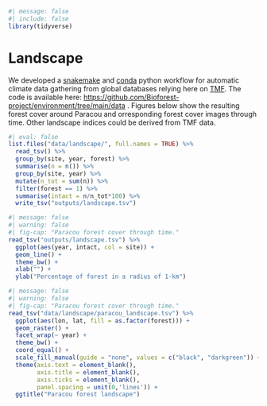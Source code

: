 ```r
#| message: false
#| include: false
library(tidyverse)
```

# Landscape {.unnumbered}

We developed a [snakemake](https://snakemake.readthedocs.io/en/stable/) and [conda](https://anaconda.org/anaconda/conda) python workflow for automatic climate data gathering from global databases relying here on [TMF](https://forobs.jrc.ec.europa.eu/TMF). The code is available here: [https://github.com/Bioforest-project/](https://github.com/Bioforest-project/LoggingDiversity/tree/main/data){.uri}[environment](https://github.com/Bioforest-project/environment/tree/main/data){.uri}[/tree/main/data](https://github.com/Bioforest-project/LoggingDiversity/tree/main/data){.uri} . Figures below show the resulting forest cover around Paracou and orresponding forest cover images through time. Other landscape indices could be derived from TMF data.

```r
#| eval: false
list.files("data/landscape/", full.names = TRUE) %>% 
  read_tsv() %>% 
  group_by(site, year, forest) %>% 
  summarise(n = n()) %>% 
  group_by(site, year) %>% 
  mutate(n_tot = sum(n)) %>% 
  filter(forest == 1) %>% 
  summarise(intact = n/n_tot*100) %>% 
  write_tsv("outputs/landscape.tsv") 
```

```r
#| message: false
#| warning: false
#| fig-cap: "Paracou forest cover through time."
read_tsv("outputs/landscape.tsv") %>% 
  ggplot(aes(year, intact, col = site)) +
  geom_line() +
  theme_bw() +
  xlab("") +
  ylab("Percentage of forest in a radius of 1-km")
```

```r
#| message: false
#| warning: false
#| fig-cap: "Paracou forest cover through time."
read_tsv("data/landscape/paracou_landscape.tsv") %>% 
  ggplot(aes(lon, lat, fill = as.factor(forest))) +
  geom_raster() +
  facet_wrap(~ year) +
  theme_bw() +
  coord_equal() +
  scale_fill_manual(guide = "none", values = c("black", "darkgreen")) +
  theme(axis.text = element_blank(),
        axis.title = element_blank(),
        axis.ticks = element_blank(),
        panel.spacing = unit(0,'lines')) +
  ggtitle("Paracou forest landscape")
```
